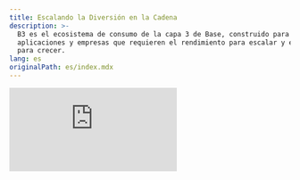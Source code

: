 ```yaml
---
title: Escalando la Diversión en la Cadena
description: >-
  B3 es el ecosistema de consumo de la capa 3 de Base, construido para juegos,
  aplicaciones y empresas que requieren el rendimiento para escalar y el soporte
  para crecer.
lang: es
originalPath: es/index.mdx
---
```

<iframe
  className="aspect-video w-full rounded-xl"
  src="https://customer-gg6qs7nm5ue94t64.cloudflarestream.com/3e0d15d4ca0dbdabeaabeee13b4396da/iframe?muted=true&loop=true&autoplay=true&poster=https%3A%2F%2Fcustomer-gg6qs7nm5ue94t64.cloudflarestream.com%2F3e0d15d4ca0dbdabeaabeee13b4396da%2Fthumbnails%2Fthumbnail.jpg%3Ftime%3D%26height%3D600"
  title="B3 SDK"
  frameBorder="0"
  allow="accelerometer; autoplay; clipboard-write; encrypted-media; gyroscope; picture-in-picture"
  allowFullScreen
/>

<br />

<Card title="Guía de Inicio Rápido" icon="rocket" horizontal href="/quickstart">
  Empieza a funcionar con B3 SDK en menos de 5 minutos
</Card>

## Ecosistema de Productos

B3 es un portafolio de productos diseñado para traer la próxima generación de aplicaciones, creatividad y comercio onchain.

<Card title="Capa de Protocolo" icon="circle-nodes" href="/protocol/scaling" cta="Aprender Más">
  La capa de protocolo de B3 es la columna vertebral multi-blockchain del ecosistema B3.
</Card>

<Card title="Capa del Ecosistema" icon="globe" href="/ecosystem/introduction" cta="Herramientas para Desarrolladores">
  La capa del ecosistema de B3 es la infraestructura de acceso abierto, herramientas y servicios para construir en B3.
</Card>

<Card title="Capa de Aplicación" icon="globe" href="https://explorer.b3.fun/apps" cta="Explorar Aplicaciones">
  No solo construimos herramientas, B3 lanza aplicaciones de consumo que traen diversión onchain y devuelven valor al token \$B3.
</Card>

### B3 AppChains La Superchain Hiper-Escalable

B3 no es solo otra cadena, B3 conecta experiencias divertidas - juegos, aplicaciones, proyectos de consumo - en un ecosistema modular, escalable que está abierto, conectado y listo para crecer.

Creado por un equipo de exalumnos de Base/Coinbase y contribuyentes originales de Ethereum.

- **infra modular**

  elige tu stack, establece en cualquier lugar—base, ethereum, solana, más.

- **red multi-cadena**

  lanza en b3 mainnet o crea tu propia gamechain con soporte integrado.

- **liquidez superfluida**

  primitivas integradas para transacciones instantáneas, recompensas y experiencias entre aplicaciones.

<img src="/images/gamechains-diagram.jpg" alt="Banner de B3" className="w-full rounded-2xl" />

<Steps>
  <Step title="Asegurado por Base">
    B3 opera como un L3 que se asienta en Base, proporcionando espacio de bloque dedicado específicamente para juegos con
    transacciones ultrarrápidas y tarifas de sub-centavo.
  </Step>
  <Step title="Red Multi-cadena">
    Las Appchains se asientan en B3, con nuestra infraestructura de protocolo abstrayendo la complejidad de lidiar con múltiples
    cadenas.
  </Step>
</Steps>

<Card title="La Appchain de Escalado Horizontal" icon="rocket" horizontal href="/protocol/scaling">
  Aprende sobre la única arquitectura de appchain de B3, la forma más escalable de construir onchain.
</Card>

## Poder para los Desarrolladores

<img src="/images/b3-banner.png" alt="Puente a B3" className="w-full rounded-xl" />

Construye con herramientas, sdk, documentación y soporte real que te permiten pasar de cero a en vivo en tiempo récord. Explora el SDK de B3 para construir de inmediato experiencias onchain excepcionales:

<CardGroup cols={2}>
  <Card title="APIs de Datos Gratuitas" icon="database" href="/data/api-reference/introduction">
    APIs de datos gratuitas, consolidadas y ricas & indexación en B3.
  </Card>
  <Card title="SDKs de B3" icon="code" href="/ecosystem/introduction">
    Accede a usuarios, liquidez a través de cadenas, lanza tokens y más.
  </Card>
</CardGroup>

## Lo Que Puedes Construir

<CardGroup cols={2}>
  <Card href="/sdk/global-account/authentication">
    <img
      src="/images/login-banner.jpg"
      className="w-full h-48 object-cover rounded-xl mb-4"
    />

    <h3 className="text-lg font-semibold text-primary block mb-1">Inicio de Sesión Instantáneo</h3>


    Incorpora a los jugadores instantáneamente con cuentas inteligentes integradas—solo un clic y están en el juego.

  </Card>
  <Card href="/sdk/global-account/introduction">
    <img
      src="/images/profiles-banner.jpg"
      className="w-full h-48 object-cover rounded-xl mb-4"
    />

    <h3 className="text-lg font-semibold text-primary block mb-1">Conoce la Identidad de Tu Jugador</h3>

    Desbloquea acceso instantáneo a datos de jugadores a través del ecosistema y sus datos de jugador onchain.

  </Card>
</CardGroup>

### Escala Tu Juego

<CardGroup cols={2}>
  <Card href="/basement/introduction">
    <img
      src="/images/leaderboards-banner.jpg"
      className="w-full h-48 object-cover rounded-xl mb-4"
    />

    <h3 className="text-lg font-semibold text-primary block mb-1">Despliega Tablas de Clasificación Onchain</h3>


    Crea clasificaciones competitivas vinculadas a datos de juego reales y logros entre juegos.

  </Card>
  <Card href="/basement/introduction">
    <img
      src="/images/achievements-banner.jpg"
      className="w-full h-48 object-cover rounded-xl mb-4"
    />

    <h3 className="text-lg font-semibold text-primary block mb-1">Crea Logros Personalizados</h3>


    Crea logros onchain vinculados al juego, lealtad o acciones de la comunidad. Deja que los jugadores muestren sus victorias a través del ecosistema.

  </Card>
  <Card href="/basement/introduction">
    <img
      src="/images/tournaments-banner.jpg"
      className="w-full h-48 object-cover rounded-xl mb-4"
    />

    <h3 className="text-lg font-semibold text-primary block mb-1">Lanza Torneos Instantáneos</h3>


    Crea torneos instantáneamente para aumentar la retención, impulsar la competencia y monetizar tu juego.

  </Card>
  <Card href="/basement/introduction">
    <img
      src="/images/versus-banner.jpg"
      className="w-full h-48 object-cover rounded-xl mb-4"
    />

    <h3 className="text-lg font-semibold text-primary block mb-1">Habilita Duelos de Apuestas</h3>


    Permite que los jugadores se desafíen entre sí en PvP en tiempo real. Agrega apuestas, XP o premios a cada partido.

  </Card>
  <Card href="/sdk/global-account/permissions">
    <img
      src="/images/unlock-banner.jpg"
      className="w-full h-48 object-cover rounded-xl mb-4"
    />

    <h3 className="text-lg font-semibold text-primary block mb-1">Crea Exclusividad con Bloqueo por Token</h3>


    Permite a los usuarios desbloquear contenido exclusivo, modos de juego o ventajas basadas en posesión de NFT o tokens.

  </Card>
  <Card href="/ecosystem/introduction">
    <img
      src="/images/notifications-banner.jpg"
      className="w-full h-48 object-cover rounded-xl mb-4"
    />

    <h3 className="text-lg font-semibold text-primary block mb-1">Envía Notificaciones Onchain</h3>

    Activa alertas basadas en cartera vinculadas a juego, logros, drops o eventos para volver a atraer a los usuarios.

  </Card>
</CardGroup>

### Desbloquea Nuevas Formas de Monetizar

<CardGroup cols={2}>
  <Card href="/anyspend/introduction">
    <img
      src="/images/anyspend-example-banner.jpg"
      className="w-full h-48 object-cover rounded-xl mb-4"
    />

    <h3 className="text-lg font-semibold text-primary block mb-1">Acepta Pagos Sin Fricción</h3>


    Permite a los usuarios realizar compras sin KYC usando fiat o CUALQUIER token en CUALQUIER cadena. Es la forma más fácil de pagar.

  </Card>
  <Card href="/createkit/introduction">
    <img
      src="/images/claim-banner.jpg"
      className="w-full h-48 object-cover rounded-xl mb-4"
    />

    <h3 className="text-lg font-semibold text-primary block mb-1">Crea Tokens de Juego Nativos</h3>


    Crea tokens personalizados que impulsan la progresión, recompensas o propiedad—vinculados nativamente a la lógica de tu juego.

  </Card>
  <Card href="/createkit/introduction">
    <img
      src="/images/marketplace-banner.jpg"
      className="w-full h-48 object-cover rounded-xl mb-4"
    />

    <h3 className="text-lg font-semibold text-primary block mb-1">Convierte Cualquier Activo en un Mercado</h3>


    Desde logros hasta skins hasta contenido generado por usuarios, convierte cualquier activo dentro del juego en un coleccionable que los jugadores pueden intercambiar.

  </Card>
</CardGroup>

## ¿Por Qué Elegir B3?

<AccordionGroup>
  <Accordion title="Rápido y Barato">
    B3 ofrece transacciones ultrarrápidas con tarifas de sub-centavo a través de espacio de bloque dedicado para juegos, construido como un L3
    que se asienta en Base.
  </Accordion>
  <Accordion title="Asentado en Base">
    Base es un L2 seguro, de bajo costo y amigable para desarrolladores incubado por Coinbase. B3 aprovecha Base como una capa de asentamiento,
    contribuyendo al ecosistema de Base mientras extiende sus capacidades.
  </Accordion>
  <Accordion title="Escalable">
    Lanza juegos a escala web2 con el motor de rollup de B3 que escala horizontalmente mediante el sharding en la capa de aplicación,
    orquestando sidecars dedicados para operaciones computacionalmente intensivas.
  </Accordion>
  <Accordion title="Hiper-Operable">
    La arquitectura componible de B3 permite una interoperabilidad sin fisuras entre appchains, activos y tokens. Construye verdaderas
    experiencias cross-chain.
  </Accordion>
  <Accordion title="Ecosistema Abierto">
    Aquí no hay jardines amurallados. Cualquiera puede desplegar y construir en B3, soportado por la mayoría de las principales plataformas y
    marcos de blockchain.
  </Accordion>
</AccordionGroup>

## Comunidad & Recursos

<CardGroup cols={2}>
  <Card title="Comunidad en Discord" icon="discord" href="https://discord.gg/b3dotfun">
    Únete a nuestra comunidad de desarrolladores para soporte y discusiones
  </Card>
  <Card title="Repositorio en GitHub" icon="github" href="https://github.com/b3-fun/b3">
    Contribuye al proyecto y reporta problemas
  </Card>
</CardGroup>

<Check>
  **Descubre lo fácil que es construir en B3** Comienza con nuestra [Guía de Inicio Rápido](/quickstart) y comienza a construir el
  futuro de la diversión hoy.
</Check>
